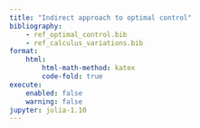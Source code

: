 ```yaml
---
title: "Indirect approach to optimal control"
bibliography: 
    - ref_optimal_control.bib
    - ref_calculus_variations.bib
format:
    html:
        html-math-method: katex
        code-fold: true
execute:
    enabled: false
    warning: false
jupyter: julia-1.10
---
```


